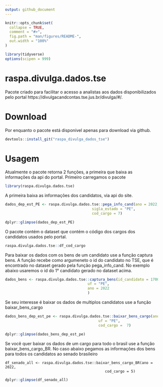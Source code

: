 ---
output: github_document
---

<!-- README.md is generated from README.Rmd. Please edit that file -->

```{r, include = FALSE}
knitr::opts_chunk$set(
  collapse = TRUE,
  comment = "#>",
  fig.path = "man/figures/README-",
  out.width = "100%"
)
```


```{r, echo=FALSE, message=FALSE}
library(tidyverse)
options(scipen = 999)
```


# raspa.divulga.dados.tse

Pacote criado para facilitar o acesso a analistas aos dados disponibilizados pelo portal https://divulgacandcontas.tse.jus.br/divulga/#/.

# Download

Por enquanto o pacote está disponível apenas para download via github.

```{r, eval=FALSE}
devtools::install_git("raspa_divulga_dados_tse")
```

# Usagem

Atualmente o pacote retorna 2 funções, a primeira que baixa as informações da api do portal. Primeiro carregamos o pacote
```{r}
library(raspa.divulga.dados.tse)
```

A primeira baixa as informações dos candidatos, via api do site.

```{r, eval= FALSE}
dados_dep_est_PE <- raspa.divulga.dados.tse::pega_info_cand(ano = 2022,
                                        sigla_estado = "PE",
                                        cod_cargo = 7)
```


```{r}
dplyr::glimpse(dados_dep_est_PE)
```

O pacote contém o dataset que contém o código dos cargos dos candidatos usados pelo portal.

```{r}
raspa.divulga.dados.tse::df_cod_cargo
```

Para baixar os dados com os bens de um candidato use a função captura bens. A função recebe como argumeneto o id do candidato no TSE, que é encontrado no dataset gerado pela função pega_info_cand. No exemplo abaixo usaremos o id do 1° candidato gerado no dataset acima.

```{r,eval= FALSE}
dados_bens <- raspa.divulga.dados.tse::captura_bens(id_candidato = 170001722253,
                                      uf = "PE",
                                      ano = 2022
                                      )
```


Se seu interesse é baixar os dados de multiplos candidatos use a função baixar_bens_cargo

```{r, eval=FALSE}
dados_bens_dep_est_pe <- raspa.divulga.dados.tse::baixar_bens_cargo(ano = 2022,
                                           uf = "PE",
                                           cod_cargo =  7)
```


```{r}
dplyr::glimpse(dados_bens_dep_est_pe)
```

Se você quer baixar os dados de um cargo para todo o brasil use a função baixar_bens_cargo_BR. No caso abaixo pegamos as informações dos bens para todos os candidatos ao senado brasileiro

```{rm eval = FALSE}
df_senado_all <- raspa.divulga.dados.tse::baixar_bens_cargo_BR(ano = 2022,
                                              cod_cargo = 5)
```

```{r}
dplyr::glimpse(df_senado_all)
```


